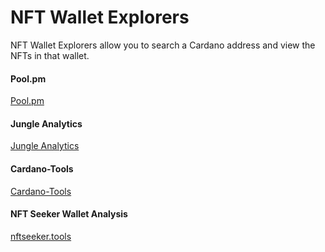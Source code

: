 # NFT Wallet Explorers

NFT Wallet Explorers allow you to search a Cardano address and view the NFTs in that wallet. 

#### Pool.pm
[Pool.pm](https://pool.pm/nfts)

#### Jungle Analytics
[Jungle Analytics](https://www.jngl.io/)

#### Cardano-Tools
[Cardano-Tools](https://cardano-tools.io/my)

#### NFT Seeker Wallet Analysis
[nftseeker.tools](https://nftseeker.tools/)